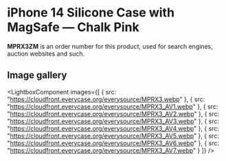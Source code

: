 
# iPhone 14 Silicone Case with MagSafe — Chalk Pink

<Callout type='info' emoji='👉🏻'>**MPRX3ZM** is an order number for this product, used for search engines, auction websites and such.</Callout>

## Image gallery

<LightboxComponent
    images={[
      {
        src: "https://cloudfront.everycase.org/everysource/MPRX3.webp"
      },
      {
        src: "https://cloudfront.everycase.org/everysource/MPRX3_AV1.webp"
      },
      {
        src: "https://cloudfront.everycase.org/everysource/MPRX3_AV2.webp"
      },
      {
        src: "https://cloudfront.everycase.org/everysource/MPRX3_AV3.webp"
      },
      {
        src: "https://cloudfront.everycase.org/everysource/MPRX3_AV4.webp"
      },
      {
        src: "https://cloudfront.everycase.org/everysource/MPRX3_AV5.webp"
      },
      {
        src: "https://cloudfront.everycase.org/everysource/MPRX3_AV6.webp"
      },
      {
        src: "https://cloudfront.everycase.org/everysource/MPRX3_AV7.webp"
      }
    ]}
  />
